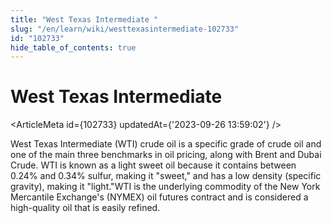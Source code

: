 ```yaml
---
title: "West Texas Intermediate "
slug: "/en/learn/wiki/westtexasintermediate-102733"
id: "102733"
hide_table_of_contents: true
---
```



# West Texas Intermediate 

<ArticleMeta id={102733} updatedAt={'2023-09-26 13:59:02'} />
<div className='border-solid border-b border-t-0 my-4 border-[var(--ifm-color-gray-300)]' />

West Texas Intermediate (WTI) crude oil is a specific grade of crude oil and one of the main three benchmarks in oil pricing, along with Brent and Dubai Crude. WTI is known as a light sweet oil because it contains between 0.24% and 0.34% sulfur, making it "sweet," and has a low density (specific gravity), making it "light."WTI is the underlying commodity of the New York Mercantile Exchange's (NYMEX) oil futures contract and is considered a high-quality oil that is easily refined.
